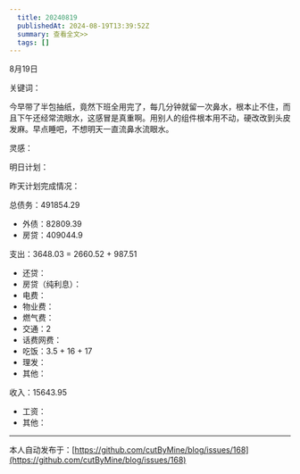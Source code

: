 ```yaml
---
  title: 20240819
  publishedAt: 2024-08-19T13:39:52Z
  summary: 查看全文>>
  tags: []
---
```


8月19日 

关键词：

今早带了半包抽纸，竟然下班全用完了，每几分钟就留一次鼻水，根本止不住，而且下午还经常流眼水，这感冒是真重啊。用别人的组件根本用不动，硬改改到头皮发麻。早点睡吧，不想明天一直流鼻水流眼水。

灵感：

明日计划：

昨天计划完成情况：

总债务：491854.29
- 外债：82809.39
- 房贷：409044.9

支出：3648.03 = 2660.52 + 987.51
- 还贷：
- 房贷（纯利息）：
- 电费：
- 物业费：
- 燃气费：
- 交通：2
- 话费网费：
- 吃饭：3.5 + 16 + 17
- 理发：
- 其他：

收入：15643.95
- 工资：
- 其他：


---
本人自动发布于：[https://github.com/cutByMine/blog/issues/168](https://github.com/cutByMine/blog/issues/168)
